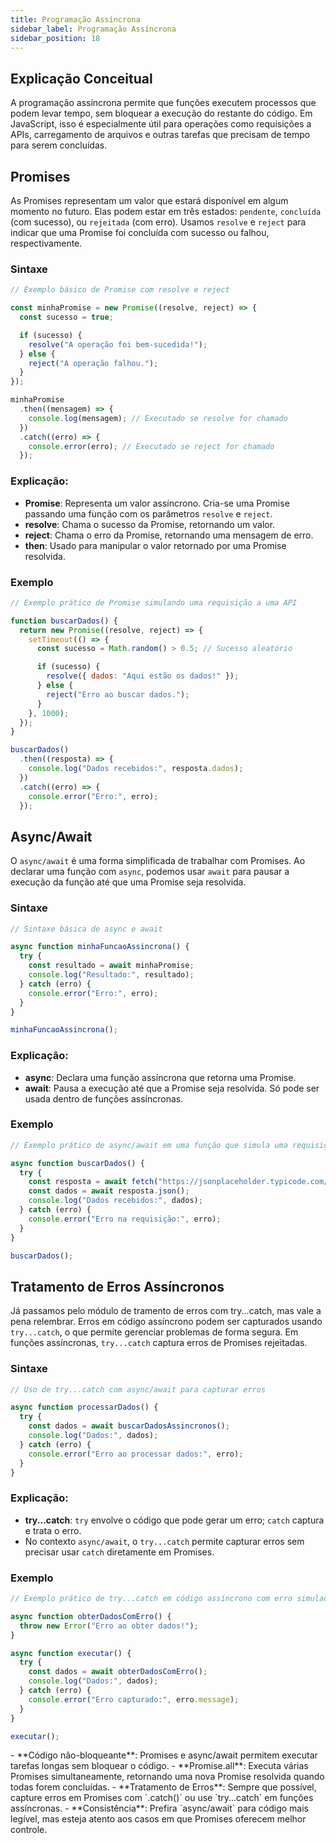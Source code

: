 ```yaml
---
title: Programação Assíncrona
sidebar_label: Programação Assíncrona
sidebar_position: 18
---
```




## Explicação Conceitual

A programação assíncrona permite que funções executem processos que podem levar tempo, sem bloquear a execução do restante do código. Em JavaScript, isso é especialmente útil para operações como requisições a APIs, carregamento de arquivos e outras tarefas que precisam de tempo para serem concluídas.

## Promises

As Promises representam um valor que estará disponível em algum momento no futuro. Elas podem estar em três estados: `pendente`, `concluída` (com sucesso), ou `rejeitada` (com erro). Usamos `resolve` e `reject` para indicar que uma Promise foi concluída com sucesso ou falhou, respectivamente.

### Sintaxe
```js
// Exemplo básico de Promise com resolve e reject

const minhaPromise = new Promise((resolve, reject) => {
  const sucesso = true;

  if (sucesso) {
    resolve("A operação foi bem-sucedida!");
  } else {
    reject("A operação falhou.");
  }
});

minhaPromise
  .then((mensagem) => {
    console.log(mensagem); // Executado se resolve for chamado
  })
  .catch((erro) => {
    console.error(erro); // Executado se reject for chamado
  });
```

### Explicação:

- **Promise**: Representa um valor assíncrono. Cria-se uma Promise passando uma função com os parâmetros `resolve` e `reject`.
- **resolve**: Chama o sucesso da Promise, retornando um valor.
- **reject**: Chama o erro da Promise, retornando uma mensagem de erro.
- **then**: Usado para manipular o valor retornado por uma Promise resolvida.

### Exemplo
```js
// Exemplo prático de Promise simulando uma requisição a uma API

function buscarDados() {
  return new Promise((resolve, reject) => {
    setTimeout(() => {
      const sucesso = Math.random() > 0.5; // Sucesso aleatório

      if (sucesso) {
        resolve({ dados: "Aqui estão os dados!" });
      } else {
        reject("Erro ao buscar dados.");
      }
    }, 1000);
  });
}

buscarDados()
  .then((resposta) => {
    console.log("Dados recebidos:", resposta.dados);
  })
  .catch((erro) => {
    console.error("Erro:", erro);
  });
```

## Async/Await

O `async/await` é uma forma simplificada de trabalhar com Promises. Ao declarar uma função com `async`, podemos usar `await` para pausar a execução da função até que uma Promise seja resolvida.

### Sintaxe
```js
// Sintaxe básica de async e await

async function minhaFuncaoAssincrona() {
  try {
    const resultado = await minhaPromise;
    console.log("Resultado:", resultado);
  } catch (erro) {
    console.error("Erro:", erro);
  }
}

minhaFuncaoAssincrona();
```

### Explicação:

- **async**: Declara uma função assíncrona que retorna uma Promise.
- **await**: Pausa a execução até que a Promise seja resolvida. Só pode ser usada dentro de funções assíncronas.

### Exemplo
```js
// Exemplo prático de async/await em uma função que simula uma requisição

async function buscarDados() {
  try {
    const resposta = await fetch("https://jsonplaceholder.typicode.com/posts");
    const dados = await resposta.json();
    console.log("Dados recebidos:", dados);
  } catch (erro) {
    console.error("Erro na requisição:", erro);
  }
}

buscarDados();
```

## Tratamento de Erros Assíncronos

Já passamos pelo módulo de tramento de erros com try...catch, mas vale a pena relembrar. Erros em código assíncrono podem ser capturados usando `try...catch`, o que permite gerenciar problemas de forma segura. Em funções assíncronas, `try...catch` captura erros de Promises rejeitadas.

### Sintaxe
```js
// Uso de try...catch com async/await para capturar erros

async function processarDados() {
  try {
    const dados = await buscarDadosAssincronos();
    console.log("Dados:", dados);
  } catch (erro) {
    console.error("Erro ao processar dados:", erro);
  }
}
```

### Explicação:

- **try...catch**: `try` envolve o código que pode gerar um erro; `catch` captura e trata o erro.
- No contexto `async/await`, o `try...catch` permite capturar erros sem precisar usar `catch` diretamente em Promises.

### Exemplo
```js
// Exemplo prático de try...catch em código assíncrono com erro simulado

async function obterDadosComErro() {
  throw new Error("Erro ao obter dados!");
}

async function executar() {
  try {
    const dados = await obterDadosComErro();
    console.log("Dados:", dados);
  } catch (erro) {
    console.error("Erro capturado:", erro.message);
  }
}

executar();
```

<Admonition type="info" title="Considerações sobre Programação Assíncrona">
  - **Código não-bloqueante**: Promises e async/await permitem executar tarefas longas sem bloquear o código.
  - **Promise.all**: Executa várias Promises simultaneamente, retornando uma nova Promise resolvida quando todas forem concluídas.
  - **Tratamento de Erros**: Sempre que possível, capture erros em Promises com `.catch()` ou use `try...catch` em funções assíncronas.
  - **Consistência**: Prefira `async/await` para código mais legível, mas esteja atento aos casos em que Promises oferecem melhor controle.
</Admonition>
